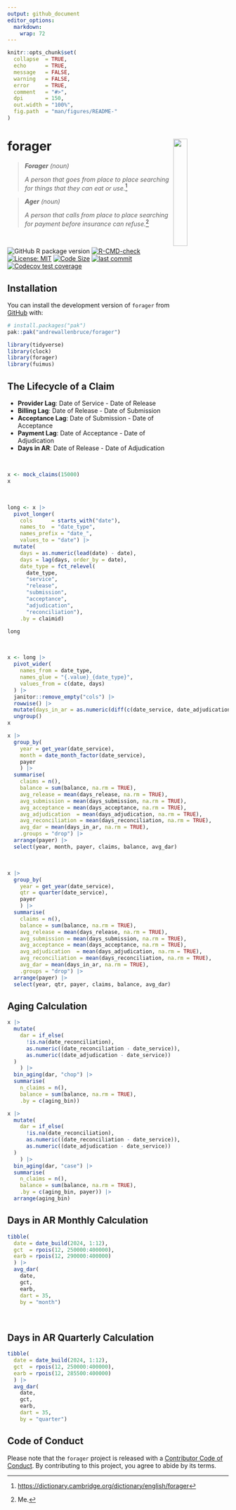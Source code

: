 ```yaml
---
output: github_document
editor_options: 
  markdown: 
    wrap: 72
---
```


<!-- README.md is generated from README.Rmd. Please edit that file -->

```r
knitr::opts_chunk$set(
  collapse  = TRUE,
  echo      = TRUE, 
  message   = FALSE, 
  warning   = FALSE,
  error     = TRUE,
  comment   = "#>",
  dpi       = 150, 
  out.width = "100%",
  fig.path  = "man/figures/README-"
)
```

# forager <a href="#"><img src="man/figures/logo.svg" align="right" width="25%" min-width="120px"/></a>

> ***Forager** (noun)*
>
> *A person that goes from place to place searching for things that they
> can eat or use.*[^1]

> ***Ager** (noun)*
>
> *A person that calls from place to place searching for payment before
> insurance can refuse.*[^2]

<br>

<!-- badges: start -->

![GitHub R package version](https://img.shields.io/github/r-package/v/andrewallenbruce/forager?style=flat-square&logo=R&label=Package&color=%23192a38)
[![R-CMD-check](https://github.com/andrewallenbruce/forager/actions/workflows/R-CMD-check.yaml/badge.svg)](https://github.com/andrewallenbruce/forager/actions/workflows/R-CMD-check.yaml)
[![License: MIT](https://img.shields.io/badge/license-MIT-blue.svg)](https://choosealicense.com/licenses/mit/)
[![Code Size](https://img.shields.io/github/languages/code-size/andrewallenbruce/forager.svg)](https://github.com/andrewallenbruce/forager)
[![last commit](https://img.shields.io/github/last-commit/andrewallenbruce/forager.svg)](https://github.com/andrewallenbruce/forager/commits/master)
[![Codecov test coverage](https://codecov.io/gh/andrewallenbruce/forager/branch/master/graph/badge.svg)](https://app.codecov.io/gh/andrewallenbruce/forager?branch=master)

<!-- badges: end -->

## Installation

You can install the development version of `forager` from [GitHub](https://github.com/) with:

``` r
# install.packages("pak")
pak::pak("andrewallenbruce/forager")
```

```r
library(tidyverse)
library(clock)
library(forager)
library(fuimus)
```

## The Lifecycle of a Claim 

  * <b>Provider Lag</b>:    Date of Service - Date of Release
  * <b>Billing Lag</b>:     Date of Release - Date of Submission
  * <b>Acceptance Lag</b>:  Date of Submission - Date of Acceptance
  * <b>Payment Lag</b>:     Date of Acceptance - Date of Adjudication
  * <b>Days in AR</b>:      Date of Release - Date of Adjudication


<br>

```r
x <- mock_claims(15000)
x
```

<br>

```r
long <- x |> 
  pivot_longer(
    cols      = starts_with("date"), 
    names_to  = "date_type", 
    names_prefix = "date_",
    values_to = "date") |> 
  mutate(
    days = as.numeric(lead(date) - date),
    days = lag(days, order_by = date),
    date_type = fct_relevel(
      date_type, 
      "service", 
      "release",
      "submission", 
      "acceptance", 
      "adjudication", 
      "reconciliation"), 
    .by = claimid)

long
```

<br>

```r
x <- long |> 
  pivot_wider(
    names_from = date_type,
    names_glue = "{.value}_{date_type}",
    values_from = c(date, days)
  ) |> 
  janitor::remove_empty("cols") |> 
  rowwise() |> 
  mutate(days_in_ar = as.numeric(diff(c(date_service, date_adjudication)))) |> 
  ungroup()
x
```


```r
x |> 
  group_by(
    year = get_year(date_service),
    month = date_month_factor(date_service),
    payer
    ) |>
  summarise(
    claims = n(), 
    balance = sum(balance, na.rm = TRUE),
    avg_release = mean(days_release, na.rm = TRUE), 
    avg_submission = mean(days_submission, na.rm = TRUE),
    avg_acceptance = mean(days_acceptance, na.rm = TRUE),
    avg_adjudication  = mean(days_adjudication, na.rm = TRUE),
    avg_reconciliation = mean(days_reconciliation, na.rm = TRUE),
    avg_dar = mean(days_in_ar, na.rm = TRUE),
    .groups = "drop") |> 
  arrange(payer) |>
  select(year, month, payer, claims, balance, avg_dar)
```

<br>

```r
x |> 
  group_by(
    year = get_year(date_service),
    qtr = quarter(date_service),
    payer
    ) |>
  summarise(
    claims = n(), 
    balance = sum(balance, na.rm = TRUE),
    avg_release = mean(days_release, na.rm = TRUE), 
    avg_submission = mean(days_submission, na.rm = TRUE),
    avg_acceptance = mean(days_acceptance, na.rm = TRUE),
    avg_adjudication  = mean(days_adjudication, na.rm = TRUE),
    avg_reconciliation = mean(days_reconciliation, na.rm = TRUE),
    avg_dar = mean(days_in_ar, na.rm = TRUE),
    .groups = "drop") |> 
  arrange(payer) |>
  select(year, qtr, payer, claims, balance, avg_dar)
```


## Aging Calculation

```r
x |> 
  mutate(
    dar = if_else(
      !is.na(date_reconciliation), 
      as.numeric((date_reconciliation - date_service)),
      as.numeric((date_adjudication - date_service))
  )
    ) |> 
  bin_aging(dar, "chop") |> 
  summarise(
    n_claims = n(),
    balance = sum(balance, na.rm = TRUE),
    .by = c(aging_bin))
```


```r
x |> 
  mutate(
    dar = if_else(
      !is.na(date_reconciliation), 
      as.numeric((date_reconciliation - date_service)),
      as.numeric((date_adjudication - date_service))
  )
    ) |> 
  bin_aging(dar, "case") |> 
  summarise(
    n_claims = n(),
    balance = sum(balance, na.rm = TRUE),
    .by = c(aging_bin, payer)) |> 
  arrange(aging_bin)
```

## Days in AR Monthly Calculation

```r
tibble(
  date = date_build(2024, 1:12),
  gct  = rpois(12, 250000:400000),
  earb = rpois(12, 290000:400000)
  ) |> 
  avg_dar(
    date, 
    gct, 
    earb, 
    dart = 35,
    by = "month")
```

<br>

## Days in AR Quarterly Calculation

```r
tibble(
  date = date_build(2024, 1:12),
  gct  = rpois(12, 250000:400000),
  earb = rpois(12, 285500:400000)
  ) |> 
  avg_dar(
    date, 
    gct, 
    earb, 
    dart = 35,
    by = "quarter")
```


## Code of Conduct

Please note that the `forager` project is released with a [Contributor
Code of
Conduct](https://andrewallenbruce.github.io/forager/CODE_OF_CONDUCT.html).
By contributing to this project, you agree to abide by its terms.

[^1]: <https://dictionary.cambridge.org/dictionary/english/forager>

[^2]: Me.

